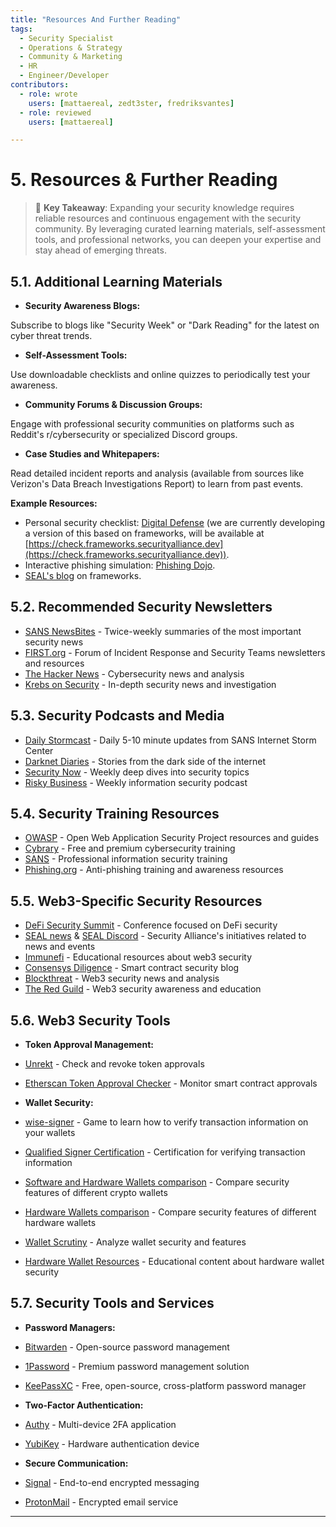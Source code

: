 ```yaml
---
title: "Resources And Further Reading"
tags:
  - Security Specialist
  - Operations & Strategy
  - Community & Marketing
  - HR
  - Engineer/Developer
contributors:
  - role: wrote
    users: [mattaereal, zedt3ster, fredriksvantes]
  - role: reviewed
    users: [mattaereal]

---
```



<TagProvider>
<TagFilter />

# 5. Resources & Further Reading

<TagList tags={frontmatter.tags} />
<AttributionList contributors={frontmatter.contributors} />

> 🔑 **Key Takeaway**: Expanding your security knowledge requires reliable resources and continuous engagement with the
> security community. By leveraging curated learning materials, self-assessment tools, and professional networks, you
> can deepen your expertise and stay ahead of emerging threats.

## 5.1. Additional Learning Materials

- **Security Awareness Blogs:**

Subscribe to blogs like "Security Week" or "Dark Reading" for the latest on cyber threat trends.

- **Self-Assessment Tools:**

Use downloadable checklists and online quizzes to periodically test your awareness.

- **Community Forums & Discussion Groups:**

Engage with professional security communities on platforms such as Reddit's r/cybersecurity or specialized Discord
groups.

- **Case Studies and Whitepapers:**

Read detailed incident reports and analysis (available from sources like Verizon's Data Breach Investigations Report) to
learn from past events.

**Example Resources:**

- Personal security checklist: [Digital Defense](https://digital-defense.io) (we are currently developing a version of
this based on frameworks, will be available at
[https://check.frameworks.securityalliance.dev](https://check.frameworks.securityalliance.dev)).
- Interactive phishing simulation: [Phishing Dojo](https://phishing.therektgames.com).
- [SEAL's blog](https://securityalliance.org/news) on frameworks.

## 5.2. Recommended Security Newsletters

- [SANS NewsBites](https://www.sans.org/newsletters/newsbites/) - Twice-weekly summaries of the most important security
news
- [FIRST.org](https://www.first.org/) - Forum of Incident Response and Security Teams newsletters and resources
- [The Hacker News](https://thehackernews.com/) - Cybersecurity news and analysis
- [Krebs on Security](https://krebsonsecurity.com/) - In-depth security news and investigation

## 5.3. Security Podcasts and Media

- [Daily Stormcast](https://isc.sans.edu/podcast.html) - Daily 5-10 minute updates from SANS Internet Storm Center
- [Darknet Diaries](https://darknetdiaries.com/) - Stories from the dark side of the internet
- [Security Now](https://twit.tv/shows/security-now) - Weekly deep dives into security topics
- [Risky Business](https://risky.biz/) - Weekly information security podcast

## 5.4. Security Training Resources

- [OWASP](https://owasp.org/) - Open Web Application Security Project resources and guides
- [Cybrary](https://www.cybrary.it/) - Free and premium cybersecurity training
- [SANS](https://www.sans.org/) - Professional information security training
- [Phishing.org](https://www.phishing.org/) - Anti-phishing training and awareness resources

## 5.5. Web3-Specific Security Resources

- [DeFi Security Summit](https://defisecuritysummit.org/) - Conference focused on DeFi security
- [SEAL news](https://securityalliance.org/news) & [SEAL Discord](https://discord.gg/seal) - Security Alliance's
initiatives related to news and events
- [Immunefi](https://immunefi.com/learn/) - Educational resources about web3 security
- [Consensys Diligence](https://consensys.io/diligence/blog/) - Smart contract security blog
- [Blockthreat](https://blockthreat.io/) - Web3 security news and analysis
- [The Red Guild](https://blog.theredguild.org/) - Web3 security awareness and education

## 5.6. Web3 Security Tools

- **Token Approval Management:**
- [Unrekt](https://app.unrekt.net/) - Check and revoke token approvals
- [Etherscan Token Approval Checker](https://etherscan.io/tokenapprovalchecker) - Monitor smart contract approvals

- **Wallet Security:**
- [wise-signer](https://wise-signer.cyfrin.io/) - Game to learn how to verify transaction information on your wallets
- [Qualified Signer Certification](https://updraft.cyfrin.io/certifications/qualified-web3-signer) - Certification for
verifying transaction information
- [Software and Hardware Wallets comparison](https://wallet.page) - Compare security features of different crypto
wallets
- [Hardware Wallets comparison](https://www.hardware-wallets.net/) - Compare security features of different hardware
wallets
- [Wallet Scrutiny](https://walletscrutiny.com/) - Analyze wallet security and features
- [Hardware Wallet Resources](https://trezor.io/learn) - Educational content about hardware wallet security

## 5.7. Security Tools and Services

- **Password Managers:**
- [Bitwarden](https://bitwarden.com/) - Open-source password management
- [1Password](https://1password.com/) - Premium password management solution
- [KeePassXC](https://keepassxc.org/) - Free, open-source, cross-platform password manager

- **Two-Factor Authentication:**
- [Authy](https://authy.com/) - Multi-device 2FA application
- [YubiKey](https://www.yubico.com/) - Hardware authentication device

- **Secure Communication:**
- [Signal](https://signal.org/) - End-to-end encrypted messaging
- [ProtonMail](https://protonmail.com/) - Encrypted email service

---

</TagProvider>
<ContributeFooter />
